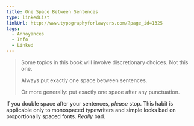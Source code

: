 ```yaml
---
title: One Space Between Sentences
type: linkedList
linkUrl: http://www.typographyforlawyers.com/?page_id=1325
tags:
  - Annoyances
  - Info
  - Linked
---
```


> Some top­ics in this book will involve dis­cre­tionary choices. Not this one.
> 
> Always put exactly one space between sen­tences.
> 
> Or more gen­er­ally: put exactly one space after any punc­tu­a­tion.

If you double space after your sentences, _please_ stop. This habit is applicable only to monospaced typewriters and simple looks bad on proportionally spaced fonts. _Really_ bad.
